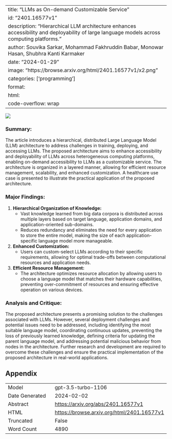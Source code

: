 
---
title: "LLMs as On-demand Customizable Service"
id: "2401.16577v1"
description: "Hierarchical LLM architecture enhances accessibility and deployability of large language models across computing platforms."
author: Souvika Sarkar, Mohammad Fakhruddin Babar, Monowar Hasan, Shubhra Kanti Karmaker
date: "2024-01-29"
image: "https://browse.arxiv.org/html/2401.16577v1/x2.png"
categories: ['programming']
format:
  html:
    code-overflow: wrap
---

![](https://browse.arxiv.org/html/2401.16577v1/x2.png)

### **Summary:**
The article introduces a hierarchical, distributed Large Language Model (LLM) architecture to address challenges in training, deploying, and accessing LLMs. The proposed architecture aims to enhance accessibility and deployability of LLMs across heterogeneous computing platforms, enabling on-demand accessibility to LLMs as a customizable service. The architecture is organized in a layered manner, allowing for efficient resource management, scalability, and enhanced customization. A healthcare use case is presented to illustrate the practical application of the proposed architecture.

### **Major Findings:**
1. **Hierarchical Organization of Knowledge:**
   - Vast knowledge learned from big data corpora is distributed across multiple layers based on target language, application domains, and application-oriented sub-domains.
   - Reduces redundancy and eliminates the need for every application to store the entire model, making the size of each application-specific language model more manageable.

2. **Enhanced Customization:**
   - Users can custom-select LLMs according to their specific requirements, allowing for optimal trade-offs between computational resources and application needs.

3. **Efficient Resource Management:**
   - The architecture optimizes resource allocation by allowing users to choose a language model that matches their hardware capabilities, preventing over-commitment of resources and ensuring effective operation on various devices.

### **Analysis and Critique:**
The proposed architecture presents a promising solution to the challenges associated with LLMs. However, several deployment challenges and potential issues need to be addressed, including identifying the most suitable language model, coordinating continuous updates, preventing the loss of previously learned knowledge, defining criteria for updating the parent language model, and addressing potential malicious behavior from nodes in the architecture. Further research and development are required to overcome these challenges and ensure the practical implementation of the proposed architecture in real-world applications.

## Appendix

|          |          |
|----------|----------|
| Model     | gpt-3.5-turbo-1106       |
| Date Generated     | 2024-02-02       |
| Abstract | [https://arxiv.org/abs/2401.16577v1](https://arxiv.org/abs/2401.16577v1)        |
| HTML     | [https://browse.arxiv.org/html/2401.16577v1](https://browse.arxiv.org/html/2401.16577v1)       |
| Truncated       | False       |
| Word Count       | 4890       |